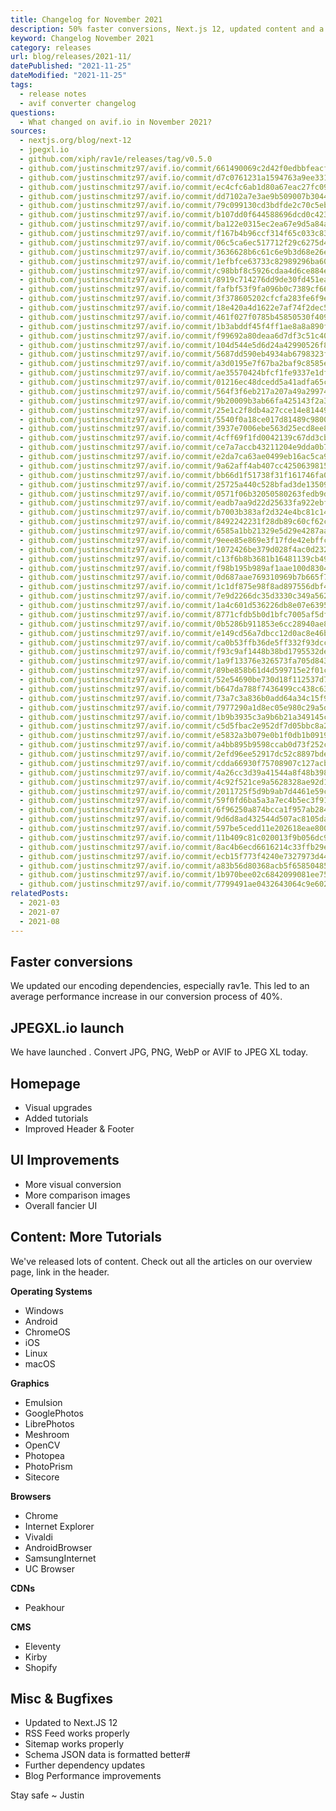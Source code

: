 ```yaml
---
title: Changelog for November 2021
description: 50% faster conversions, Next.js 12, updated content and a giant FAQ. Stay exicted for more.
keyword: Changelog November 2021
category: releases
url: blog/releases/2021-11/
datePublished: "2021-11-25"
dateModified: "2021-11-25"
tags:
  - release notes
  - avif converter changelog
questions:
  - What changed on avif.io in November 2021?
sources:
  - nextjs.org/blog/next-12
  - jpegxl.io
  - github.com/xiph/rav1e/releases/tag/v0.5.0
  - github.com/justinschmitz97/avif.io/commit/661490069c2d42f0edbbfeacfa4da3a6496c9cc3
  - github.com/justinschmitz97/avif.io/commit/d7c0761231a1594763a9ee3316a5537b4e1e8e39
  - github.com/justinschmitz97/avif.io/commit/ec4cfc6ab1d80a67eac27fc090a8e702e97bcd8d
  - github.com/justinschmitz97/avif.io/commit/dd7102a7e3ae9b509007b304462c5db7a34aa588
  - github.com/justinschmitz97/avif.io/commit/79c099130cd3bdfde2c70c5eb9d53d6c6c82ab5b
  - github.com/justinschmitz97/avif.io/commit/b107dd0f644588696dcd0c423498ddd5784b8436
  - github.com/justinschmitz97/avif.io/commit/ba122e0315ec2ea67e9d5a84af618dfbaffe4632
  - github.com/justinschmitz97/avif.io/commit/f167b4b96ccf314f65c033c834491f569d1cdd16
  - github.com/justinschmitz97/avif.io/commit/06c5ca6ec517712f29c6275d42953b7f48213c59
  - github.com/justinschmitz97/avif.io/commit/3636628b6c61c6e9b3d68e26ef58bc262110c570
  - github.com/justinschmitz97/avif.io/commit/1efbfce63733c82989296ba60ed84ae2bb31119c
  - github.com/justinschmitz97/avif.io/commit/c98bbf8c5926cdaa4d6ce884e2100e32a67643f3
  - github.com/justinschmitz97/avif.io/commit/8919c714276dd9de30fd451eae4a4d166177657d
  - github.com/justinschmitz97/avif.io/commit/fafbf53f9fa096b0c7389cf662ac3f2d750c22eb
  - github.com/justinschmitz97/avif.io/commit/3f378605202cfcfa283fe6f9e857a938670dc0d7
  - github.com/justinschmitz97/avif.io/commit/18e420a4d1622e7af74f2dec50a50dbc5e92cfdf
  - github.com/justinschmitz97/avif.io/commit/461f027f0785b45850530f409a0479bc9ba324b9
  - github.com/justinschmitz97/avif.io/commit/1b3abddf45f4ff1ae8a8a890f67f3b3bf68b6b99
  - github.com/justinschmitz97/avif.io/commit/f99692a80deaa6d7df3c51c4052a81798e59776b
  - github.com/justinschmitz97/avif.io/commit/104d544e5d6d24a42990526f84b15703c1a46222
  - github.com/justinschmitz97/avif.io/commit/5687dd590eb4934ab6798323f8fe5a39972d106f
  - github.com/justinschmitz97/avif.io/commit/a3d0195e7f67ba2baf9c8585eb9a6d31c0db838d
  - github.com/justinschmitz97/avif.io/commit/ae35570424bfcf1fe9337e1df59da8cc4101484d
  - github.com/justinschmitz97/avif.io/commit/01216ec48dcedd5a41adfa65c4210eea7f6785a8
  - github.com/justinschmitz97/avif.io/commit/564f3f6eb217a207a49a299745d8443e3ddc4629
  - github.com/justinschmitz97/avif.io/commit/9b20009b3ab66fa425143f2a3e06b2234c30d5cd
  - github.com/justinschmitz97/avif.io/commit/25e1c2f8db4a27cce14e81449f43e74c7086116a
  - github.com/justinschmitz97/avif.io/commit/5540f0a18ce017d81489c9800c81e75610d14480
  - github.com/justinschmitz97/avif.io/commit/3937e7006ebe563d25ecd8ee8c28c2e93f059131
  - github.com/justinschmitz97/avif.io/commit/4cff69f1fd0042139c67dd3cb49164e21ae6e030
  - github.com/justinschmitz97/avif.io/commit/ce7a7accb43211204e9dda0b75c3cb572e608a80
  - github.com/justinschmitz97/avif.io/commit/e2da7ca63ae0499eb16ac5ca9db1a5846a6b8567
  - github.com/justinschmitz97/avif.io/commit/9a62aff4ab407cc4250639815fa6557383d8d8d7
  - github.com/justinschmitz97/avif.io/commit/bb66d1f51738f31f161746fa043fdc8799ca3cee
  - github.com/justinschmitz97/avif.io/commit/25725a440c528bfad3de13509d23cac8ef44c185
  - github.com/justinschmitz97/avif.io/commit/0571f06b32050580263fedb9d54646e1943d6783
  - github.com/justinschmitz97/avif.io/commit/eadb7aa9d22d25633fa922ebf1924f10ad7b0ca0
  - github.com/justinschmitz97/avif.io/commit/b7003b383af2d324e4bc81c14f0d3ff441d5ab6b
  - github.com/justinschmitz97/avif.io/commit/8492242231f28db89c60cf62c9acb0f2d5e6cea7
  - github.com/justinschmitz97/avif.io/commit/6585a1bb21329e5d29e4287aa3ec2794ed4fe2bf
  - github.com/justinschmitz97/avif.io/commit/9eee85e869e3f17fde42ebffcfc490db746b89c5
  - github.com/justinschmitz97/avif.io/commit/1072426be379d028f4ac0d2321d45af4cbbf69ea
  - github.com/justinschmitz97/avif.io/commit/c13f6b8b3681b16481139cb49de98354c6574b68
  - github.com/justinschmitz97/avif.io/commit/f98b195b989af1aae100d8304c86034b5f688007
  - github.com/justinschmitz97/avif.io/commit/0d687aae769310969b7b665f7f646b40e7073605
  - github.com/justinschmitz97/avif.io/commit/1c1df875e98f8ad897556dbf486ca65fb21775e8
  - github.com/justinschmitz97/avif.io/commit/7e9d2266dc35d3330c349a562fecc63e00ac2137
  - github.com/justinschmitz97/avif.io/commit/1a4c601d536226db8e07e63951fdb73271a89860
  - github.com/justinschmitz97/avif.io/commit/8771cfdb5b0d1bfc7005af5dfb0e03c4cb4c63a3
  - github.com/justinschmitz97/avif.io/commit/0b5286b911853e6cc28940ae8eaabb8c4648dede
  - github.com/justinschmitz97/avif.io/commit/e149cd56a7dbcc12d0ac8e46bc078f31d0525f86
  - github.com/justinschmitz97/avif.io/commit/ca0b53ffb36de5ff332f93dccfdbf577ef980d9b
  - github.com/justinschmitz97/avif.io/commit/f93c9af1448b38bd1795532de515f478d79f11d9
  - github.com/justinschmitz97/avif.io/commit/1a9f13376e326573fa705d843ff25fc6629ecb49
  - github.com/justinschmitz97/avif.io/commit/89be858b61d4d599715e2f01c8f451a1a69f7aa8
  - github.com/justinschmitz97/avif.io/commit/52e54690be730d18f112537d7d2ffbfbcf1af440
  - github.com/justinschmitz97/avif.io/commit/b647da788f7436499cc438c6363394375664d4b8
  - github.com/justinschmitz97/avif.io/commit/73a7c3a836b0add64a34c15f90ad8dbfb37931a5
  - github.com/justinschmitz97/avif.io/commit/7977290a1d8ec05e980c29a5d37416f105be4371
  - github.com/justinschmitz97/avif.io/commit/1b9b3935c3a9b6b21a349145c40cadab8c811d4c
  - github.com/justinschmitz97/avif.io/commit/c5d5fbac2e952df7d05bbc8a2181dfa93bc7e51e
  - github.com/justinschmitz97/avif.io/commit/e5832a3b079e0b1f0db1b0919f37cb3a5842be6d
  - github.com/justinschmitz97/avif.io/commit/a4bb895b9598ccab0d73f252c4003166d0d7989f
  - github.com/justinschmitz97/avif.io/commit/2efd96ee52917dc52c8897bde9bf8c974a555e95
  - github.com/justinschmitz97/avif.io/commit/cdda66930f75708907c127acb27864e58c5b626f
  - github.com/justinschmitz97/avif.io/commit/4a26cc3d39a41544a8f48b398e648c23f6d8340e
  - github.com/justinschmitz97/avif.io/commit/4c92f521ce9a5628328ae92d1e4e7d177caaccc9
  - github.com/justinschmitz97/avif.io/commit/2011725f5d9b9ab7d4461e59ca3d83ab44a3e2e7
  - github.com/justinschmitz97/avif.io/commit/59f0fd6ba5a3a7ec4b5ec3f918ec9287f41836f5
  - github.com/justinschmitz97/avif.io/commit/6f96250a874bcca1f957ab2846d99340b32d269a
  - github.com/justinschmitz97/avif.io/commit/9d6d8ad432544d507ac8105da1e415f77ce746b7
  - github.com/justinschmitz97/avif.io/commit/597be5cedd11e202618eae8002831122b513cf7a
  - github.com/justinschmitz97/avif.io/commit/11b409c81c020013f9b056dc9bddaa349eb7601b
  - github.com/justinschmitz97/avif.io/commit/8ac4b6ecd6616214c33ffb29e7983d68cf60bc0c
  - github.com/justinschmitz97/avif.io/commit/ecb15f773f4240e7327973d4428825f3a6f4e97c
  - github.com/justinschmitz97/avif.io/commit/a83b56d80368acb5f658504852346a76147305cc
  - github.com/justinschmitz97/avif.io/commit/1b970bee02c6842099081ee75a32a30f6fef8763
  - github.com/justinschmitz97/avif.io/commit/7799491ae0432643064c9e6028d5ecf362a9d464
relatedPosts:
  - 2021-03
  - 2021-07
  - 2021-08
---
```


## Faster conversions

We updated our encoding dependencies, especially rav1e. This led to an average performance increase in our conversion process of 40%.

## JPEGXL.io launch

We have launched <Link href="jpegxl.io/" text="Jpegxl.io, a free bulk image converter for the JPEG XL format"/>. Convert JPG, PNG, WebP or AVIF to JPEG XL today.

## Homepage

- Visual upgrades
- Added tutorials
- Improved Header & Footer

## UI Improvements

- More visual conversion
- More comparison images
- Overall fancier UI

## Content: More Tutorials

We've released lots of content. Check out all the articles on our overview page, link in the header.

**Operating Systems**

- Windows
- Android
- ChromeOS
- iOS
- Linux
- macOS

**Graphics**

- Emulsion
- GooglePhotos
- LibrePhotos
- Meshroom
- OpenCV
- Photopea
- PhotoPrism
- Sitecore

**Browsers**

- Chrome
- Internet Explorer
- Vivaldi
- AndroidBrowser
- SamsungInternet
- UC Browser

**CDNs**

- Peakhour

**CMS**

- Eleventy
- Kirby
- Shopify

## Misc & Bugfixes

- Updated to Next.JS 12
- RSS Feed works properly
- Sitemap works properly
- Schema JSON data is formatted better#
- Further dependency updates
- Blog Performance improvements

Stay safe ~ Justin
